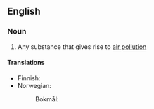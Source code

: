 ==English==

===Noun===
{{en-noun}}

# Any substance that gives rise to [[air pollution]]

====Translations====
{{trans-top|substance}}
* Finnish: {{t|fi|ilmansaaste}}
* Norwegian:
*: Bokmål: {{t|nb|luftforurensning|m|f}}
{{trans-mid}}
{{trans-bottom}}
